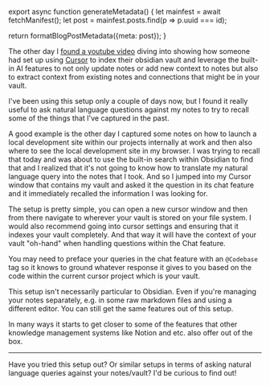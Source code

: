 

export async function generateMetadata() {
  let mainfest = await fetchManifest();
  let post = mainfest.posts.find(p => p.uuid === id);

  return formatBlogPostMetadata({meta: post});
}

<BlogPage id={id}>

The other day I [found a youtube video](https://youtu.be/nxss50uZgE0?si=1wzRZFW7urqAPQug) diving into showing how someone had set up using [Cursor](https://cursor.sh) to index their obsidian vault and leverage the built-in AI features to not only update notes or add new context to notes but also to extract context from existing notes and connections that might be in your vault.

I've been using this setup only a couple of days now, but I found it really useful to ask natural language questions against my notes to try to recall some of the things that I've captured in the past.

A good example is the other day I captured some notes on how to launch a local development site within our projects internally at work and then also where to see the local development site in my browser. I was trying to recall that today and was about to use the built-in search within Obsidian to find that and I realized that it's not going to know how to translate my natural language query into the notes that I took. And so I jumped into my Cursor window that contains my vault and asked it the question in its chat feature and it immediately recalled the information I was looking for.

The setup is pretty simple, you can open a new cursor window and then from there navigate to wherever your vault is stored on your file system. I would also recommend going into cursor settings and ensuring that it indexes your vault completely. And that way it will have the context of your vault "oh-hand" when handling questions within the Chat feature.

You may need to preface your queries in the chat feature with an `@Codebase` tag so it knows to ground whatever response it gives to you based on the code within the current cursor project which is your vault.

This setup isn't necessarily particular to Obsidian. Even if you're managing your notes separately, e.g. in some raw markdown files and using a different editor. You can still get the same features out of this setup.

In many ways it starts to get closer to some of the features that other knowledge management systems like Notion and etc. also offer out of the box.

---

Have you tried this setup out? Or similar setups in terms of asking natural language queries against your notes/vault? I'd be curious to find out!



</BlogPage>
